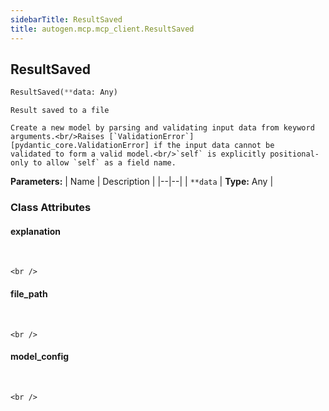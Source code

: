 ```yaml
---
sidebarTitle: ResultSaved
title: autogen.mcp.mcp_client.ResultSaved
---
```

<h2 id="autogen.mcp.mcp_client.ResultSaved" class="doc doc-heading">
    <code class="doc-symbol doc-symbol-heading doc-symbol-class"></code>
    <span class="doc doc-object-name doc-class-name">ResultSaved</span>
</h2>

```python
ResultSaved(**data: Any)
```

    Result saved to a file
    
    Create a new model by parsing and validating input data from keyword arguments.<br/>Raises [`ValidationError`][pydantic_core.ValidationError] if the input data cannot be
    validated to form a valid model.<br/>`self` is explicitly positional-only to allow `self` as a field name.

<b>Parameters:</b>
| Name | Description |
|--|--|
| `**data` | **Type:** Any |

### Class Attributes

<code class="doc-symbol doc-symbol-heading doc-symbol-attribute"></code>
#### explanation
<br />

    <br />

<code class="doc-symbol doc-symbol-heading doc-symbol-attribute"></code>
#### file_path
<br />

    <br />

<code class="doc-symbol doc-symbol-heading doc-symbol-attribute"></code>
#### model_config
<br />

    <br />